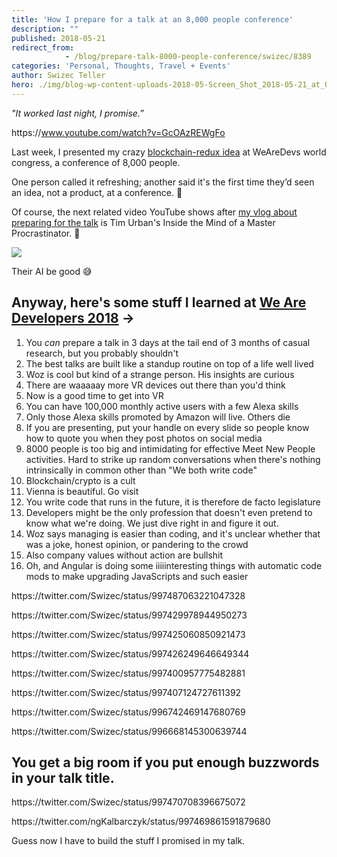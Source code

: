 ```yaml
---
title: 'How I prepare for a talk at an 8,000 people conference'
description: ""
published: 2018-05-21
redirect_from: 
            - /blog/prepare-talk-8000-people-conference/swizec/8389
categories: 'Personal, Thoughts, Travel + Events'
author: Swizec Teller
hero: ./img/blog-wp-content-uploads-2018-05-Screen_Shot_2018-05-21_at_02.50.00.png
---
```

_"It worked last night, I promise.”_



https&#x3A;//www.youtube.com/watch?v=GcOAzREWgFo



Last week, I presented my crazy [blockchain-redux idea](https://swizec.com/blog/blockchain-redux-becomes-useful-part-1/swizec/8311) at WeAreDevs world congress, a conference of 8,000 people.



One person called it refreshing; another said it's the first time they’d seen an idea, not a product, at a conference. 💪



Of course, the next related video YouTube shows after [my vlog about preparing for the talk](https://www.youtube.com/watch?v=GcOAzREWgFo) is Tim Urban's Inside the Mind of a Master Procrastinator. 🤔



![](./img/blog-wp-content-uploads-2018-05-Screen_Shot_2018-05-21_at_02.50.00.png)



Their AI be good 😅



## Anyway, here's some stuff I learned at [We Are Developers 2018](https://www.wearedevelopers.com/) →



1. You _can_ prepare a talk in 3 days at the tail end of 3 months of casual research, but you probably shouldn't
2. The best talks are built like a standup routine on top of a life well lived
3. Woz is cool but kind of a strange person. His insights are curious
4. There are waaaaay more VR devices out there than you'd think
5. Now is a good time to get into VR
6. You can have 100,000 monthly active users with a few Alexa skills
7. Only those Alexa skills promoted by Amazon will live. Others die
8. If you are presenting, put your handle on every slide so people know how to quote you when they post photos on social media
9. 8000 people is too big and intimidating for effective Meet New People activities. Hard to strike up random conversations when there's nothing intrinsically in common other than "We both write code"
10. Blockchain/crypto is a cult
11. Vienna is beautiful. Go visit
12. You write code that runs in the future, it is therefore de facto legislature
13. Developers might be the only profession that doesn't even pretend to know what we're doing. We just dive right in and figure it out.
14. Woz says managing is easier than coding, and it's unclear whether that was a joke, honest opinion, or pandering to the crowd
15. Also company values without action are bullshit
16. Oh, and Angular is doing some iiiiinteresting things with automatic code mods to make upgrading JavaScripts and such easier



https&#x3A;//twitter.com/Swizec/status/997487063221047328



https&#x3A;//twitter.com/Swizec/status/997429978944950273



https&#x3A;//twitter.com/Swizec/status/997425060850921473



https&#x3A;//twitter.com/Swizec/status/997426249646649344



https&#x3A;//twitter.com/Swizec/status/997400957775482881



https&#x3A;//twitter.com/Swizec/status/997407124727611392



https&#x3A;//twitter.com/Swizec/status/996742469147680769



https&#x3A;//twitter.com/Swizec/status/996668145300639744



## You get a big room if you put enough buzzwords in your talk title.



https&#x3A;//twitter.com/Swizec/status/997470708396675072



https&#x3A;//twitter.com/ngKalbarczyk/status/997469861591879680



Guess now I have to build the stuff I promised in my talk.